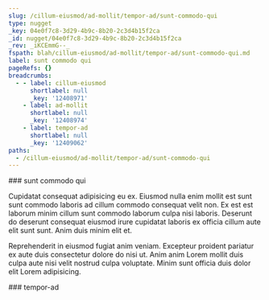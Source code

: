 ```yaml
---
slug: /cillum-eiusmod/ad-mollit/tempor-ad/sunt-commodo-qui
type: nugget
_key: 04e0f7c8-3d29-4b9c-8b20-2c3d4b15f2ca
_id: nugget/04e0f7c8-3d29-4b9c-8b20-2c3d4b15f2ca
_rev: _iKCEmmG--_
fspath: blah/cillum-eiusmod/ad-mollit/tempor-ad/sunt-commodo-qui.md
label: sunt commodo qui
pageRefs: {}
breadcrumbs:
  - - label: cillum-eiusmod
      shortlabel: null
      _key: '12408971'
    - label: ad-mollit
      shortlabel: null
      _key: '12408974'
    - label: tempor-ad
      shortlabel: null
      _key: '12409062'
paths:
  - /cillum-eiusmod/ad-mollit/tempor-ad/sunt-commodo-qui
---
```


<NuggetArea>
<Nugget slug="/cillum-eiusmod/ad-mollit/tempor-ad/sunt-commodo-qui" type="nugget" _key="04e0f7c8-3d29-4b9c-8b20-2c3d4b15f2ca" _id="nugget/04e0f7c8-3d29-4b9c-8b20-2c3d4b15f2ca" _rev="_iKCEmmG--_" fspath="blah/cillum-eiusmod/ad-mollit/tempor-ad/sunt-commodo-qui.md" label="sunt commodo qui" paths="/cillum-eiusmod/ad-mollit/tempor-ad/sunt-commodo-qui">
<NuggetBody>
### sunt commodo qui

Cupidatat consequat adipisicing eu ex. Eiusmod nulla enim mollit est sunt sunt commodo laboris ad cillum commodo consequat velit non. Ex est est laborum minim cillum sunt commodo laborum culpa nisi laboris. Deserunt do deserunt consequat eiusmod irure cupidatat laboris ex officia cillum aute elit sunt sunt. Anim duis minim elit et.

Reprehenderit in eiusmod fugiat anim veniam. Excepteur proident pariatur ex aute duis consectetur dolore do nisi ut. Anim anim Lorem mollit duis culpa aute nisi velit nostrud culpa voluptate. Minim sunt officia duis dolor elit Lorem adipisicing.

</NuggetBody>
<Breadcrumbs>
<Crumbs>
<Crumb _key="12408971" label="cillum-eiusmod" /><Crumb _key="12408974" label="ad-mollit" /><Crumb _key="12409062" label="tempor-ad" />
</Crumbs>
</Breadcrumbs>
</Nugget>

<NuggetsInbound>
</NuggetsInbound>
<NuggetsOutbound>
</NuggetsOutbound>
</NuggetArea>
<PassagesInbound>
<Passage direction="inbound" type="passage" _key="12409062" _id="passage/12409062" _rev="_iKCEmmC---" label="tempor-ad" passage="tempor-ad" fspath="blah/cillum-eiusmod/ad-mollit/tempor-ad" paths="/cillum-eiusmod/ad-mollit/tempor-ad" slug="/cillum-eiusmod/ad-mollit/tempor-ad">
<NuggetBody>
### tempor-ad

</NuggetBody>
<Breadcrumbs>
<Crumbs>
<Crumb _key="12408971" label="cillum-eiusmod" /><Crumb _key="12408974" label="ad-mollit" />
</Crumbs>
</Breadcrumbs>
</Passage>

</PassagesInbound>
<PassagesOutbound>
</PassagesOutbound>
